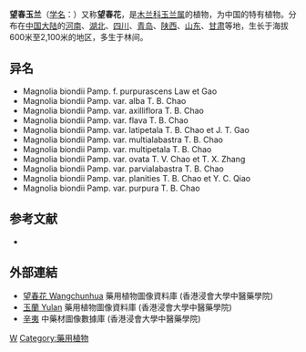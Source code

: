 {{Speciesbox 
|image = Magnolia biondii - Quarryhill Botanical Garden - DSC03294.JPG
| taxon = Yulania biondii
| authority =  (Pamp.) D.L. Fu
| synonyms = 望春花 ''Magnolia biondii'' Pamp.

}}
'''望春玉兰'''（[[学名|学名]]：{{lang|la|''Yulania biondii''}}）又称'''望春花'''，是[[木兰科|木兰科]][[玉兰属|玉兰属]]的植物，为中国的特有植物。分布在[[中国大陆|中国大陆]]的[[河南|河南]]、[[湖北|湖北]]、[[四川|四川]]、[[青岛|青岛]]、[[陕西|陕西]]、[[山东|山东]]、[[甘肃|甘肃]]等地，生长于海拔600米至2,100米的地区，多生于林间。

== 异名 ==
* Magnolia biondii Pamp. f. purpurascens Law et Gao
* Magnolia biondii Pamp. var. alba T. B. Chao
* Magnolia biondii Pamp. var. axilliflora T. B. Chao
* Magnolia biondii Pamp. var. flava T. B. Chao
* Magnolia biondii Pamp. var. latipetala T. B. Chao et J. T. Gao
* Magnolia biondii Pamp. var. multialabastra T. B. Chao
* Magnolia biondii Pamp. var. multipetala T. B. Chao
* Magnolia biondii Pamp. var. ovata T. V. Chao et T. X. Zhang
* Magnolia biondii Pamp. var. parvialabastra T. B. Chao
* Magnolia biondii Pamp. var. planities T. B. Chao et Y. C. Qiao
* Magnolia biondii Pamp. var. purpura T. B. Chao

== 参考文献 ==
<div class="references-small">
* {{cite web| url =http://www.bioinfo.cn/db05/KmzwSpecies.php?action=view&id=12708| title =望春玉兰| work =《中国高等植物数据库全库》| publisher =中国科学院微生物研究所| author =昆明植物研究所| accessdate =2009-02-24}}{{dead link|date=2018年3月 |bot=InternetArchiveBot |fix-attempted=yes }}
</div>

==外部連結==		
* [http://libproject.hkbu.edu.hk/was40/detail?lang=ch&channelid=1288&searchword=herb_id=D00391 望春花 Wangchunhua] {{Wayback|url=http://libproject.hkbu.edu.hk/was40/detail?lang=ch&channelid=1288&searchword=herb_id=D00391 |date=20160304100138 }} 藥用植物圖像資料庫 (香港浸會大學中醫藥學院) {{zh}}{{en}}
* [http://libproject.hkbu.edu.hk/was40/detail?lang=ch&channelid=1288&searchword=herb_id=D00652 玉蘭 Yulan] {{Wayback|url=http://libproject.hkbu.edu.hk/was40/detail?lang=ch&channelid=1288&searchword=herb_id=D00652 |date=20210628035232 }} 藥用植物圖像資料庫 (香港浸會大學中醫藥學院) {{zh}}{{en}}
*[https://sys01.lib.hkbu.edu.hk/cmed/mmid/detail.php?pid=B00314 辛夷] 中藥材圖像數據庫  (香港浸會大學中醫藥學院) {{zh}}{{en}} 
{{Taxonbar}}
[[Category:玉兰属|W]]
[[Category:藥用植物|Category:藥用植物]]
{{植物小作品}}